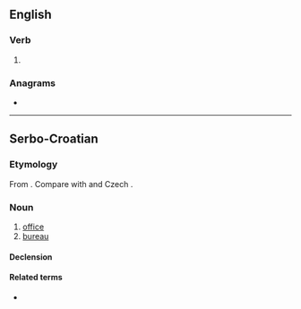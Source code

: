 ==English==

===Verb===
{{head|en|verb form}}

# {{en-past of|ure}}

===Anagrams===
* {{anagrams|en|Duer|dure|rude|rued|urdé}}

----

==Serbo-Croatian==

===Etymology===
From {{inh|sh|sla-pro|*urędъ}}. Compare with {{cog|pl|urząd}} and Czech {{m|cs|úřad}}.

===Noun===
{{sh-noun|g=m|head=úred}}

# [[office]]
# [[bureau]]

====Declension====
{{sh-decl-noun
|ured|uredi
|ureda|ureda
|uredu|uredima
|ured|urede
|urede|uredi
|uredu|uredima
|uredom|uredima
}}

====Related terms====  
* {{l|sh|uredski}}
